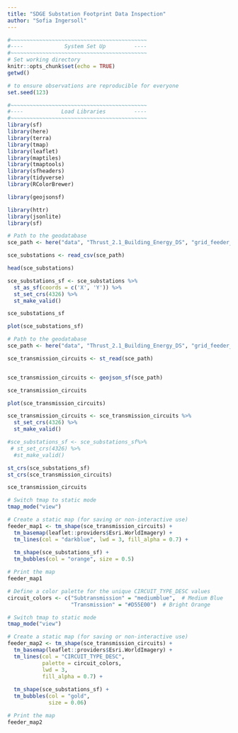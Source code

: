 ```yaml
---
title: "SDGE Substation Footprint Data Inspection"
author: "Sofia Ingersoll"
---
```


```r
#~~~~~~~~~~~~~~~~~~~~~~~~~~~~~~~~~~~~~~~~~~~
#----             System Set Up         ----
#~~~~~~~~~~~~~~~~~~~~~~~~~~~~~~~~~~~~~~~~~~~
# Set working directory 
knitr::opts_chunk$set(echo = TRUE)
getwd()

# to ensure observations are reproducible for everyone
set.seed(123)

#~~~~~~~~~~~~~~~~~~~~~~~~~~~~~~~~~~~~~~~~~~~
#----            Load Libraries         ----
#~~~~~~~~~~~~~~~~~~~~~~~~~~~~~~~~~~~~~~~~~~~
library(sf)
library(here)
library(terra)
library(tmap)
library(leaflet)
library(maptiles)
library(tmaptools)
library(sfheaders)
library(tidyverse)
library(RColorBrewer)

library(geojsonsf)

library(httr)
library(jsonlite)
library(sf)
```

```r
# Path to the geodatabase
sce_path <- here("data", "Thrust_2.1_Building_Energy_DS", "grid_feeder_data", "SCE", "Substations.csv")

sce_substations <- read_csv(sce_path)
```

```r
head(sce_substations)

sce_substations_sf <- sce_substations %>% 
  st_as_sf(coords = c('X', 'Y')) %>% 
  st_set_crs(4326) %>% 
  st_make_valid()

sce_substations_sf
```

```r
plot(sce_substations_sf)
```
```r
# Path to the geodatabase
sce_path <- here("data", "Thrust_2.1_Building_Energy_DS", "grid_feeder_data", "SCE", "Transmission_Circuits.geojson")

sce_transmission_circuits <- st_read(sce_path)


sce_transmission_circuits <- geojson_sf(sce_path)

sce_transmission_circuits
```
```r
plot(sce_transmission_circuits)
```
```r
sce_transmission_circuits <- sce_transmission_circuits %>% 
  st_set_crs(4326) %>% 
  st_make_valid()

#sce_substations_sf <- sce_substations_sf%>% 
 # st_set_crs(4326) %>% 
  #st_make_valid()

st_crs(sce_substations_sf)
st_crs(sce_transmission_circuits)
```
```r
sce_transmission_circuits
```

```r
# Switch tmap to static mode
tmap_mode("view")

# Create a static map (for saving or non-interactive use)
feeder_map1 <- tm_shape(sce_transmission_circuits) +
  tm_basemap(leaflet::providers$Esri.WorldImagery) +
  tm_lines(col = "darkblue", lwd = 3, fill_alpha = 0.7) + 
  
  tm_shape(sce_substations_sf) +
  tm_bubbles(col = "orange", size = 0.5) 

# Print the map
feeder_map1
```

```r
# Define a color palette for the unique CIRCUIT_TYPE_DESC values
circuit_colors <- c("Subtransmission" = "mediumblue",  # Medium Blue
                    "Transmission" = "#D55E00")  # Bright Orange

# Switch tmap to static mode
tmap_mode("view")

# Create a static map (for saving or non-interactive use)
feeder_map2 <- tm_shape(sce_transmission_circuits) +
  tm_basemap(leaflet::providers$Esri.WorldImagery) +
  tm_lines(col = "CIRCUIT_TYPE_DESC",
           palette = circuit_colors,
           lwd = 3, 
           fill_alpha = 0.7) + 
  
  tm_shape(sce_substations_sf) +
  tm_bubbles(col = "gold",
             size = 0.06) 

# Print the map
feeder_map2
```

